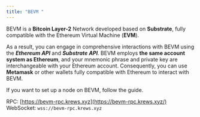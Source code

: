 ```yaml
---
title: "BEVM "
---
```


BEVM is a **Bitcoin Layer-2** Network developed based on **Substrate**, fully compatible with the Ethereum Virtual Machine (**EVM**).

As a result, you can engage in comprehensive interactions with BEVM using the **_Ethereum API_** and **_Substrate API_**. BEVM employs **the same account system as Ethereum**, and your mnemonic phrase and private key are interchangeable with your Ethereum account. Consequently, you can use **Metamask** or other wallets fully compatible with Ethereum to interact with BEVM.

If you want to set up a node on BEVM, follow the guide.

RPC: [https://bevm-rpc.krews.xyz](https://bevm-rpc.krews.xyz/) \
WebSocket: `wss://bevm-rpc.krews.xyz`